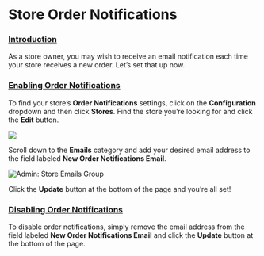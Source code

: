 # Store Order Notifications

### [Introduction](store-credit-categories.md#introduction) <a id="introduction"></a>

As a store owner, you may wish to receive an email notification each time your store receives a new order. Let’s set that up now.

### [Enabling Order Notifications](store-order-notifications.md#enabling-order-notifications) <a id="enabling-order-notifications"></a>

To find your store’s **Order Notifications** settings, click on the **Configuration** dropdown and then click **Stores**. Find the store you’re looking for and click the **Edit** button.

![](..//images/zrzut-ekranu-2021-08-20-000659.jpg)

Scroll down to the **Emails** category and add your desired email address to the field labeled **New Order Notifications Email**.

![Admin: Store Emails Group](..//images/image%20%2852%29.png)

Click the **Update** button at the bottom of the page and you’re all set!

### [Disabling Order Notifications](store-order-notifications.md#disabling-order-notifications) <a id="disabling-order-notifications"></a>

To disable order notifications, simply remove the email address from the field labeled **New Order Notifications Email** and click the **Update** button at the bottom of the page.

